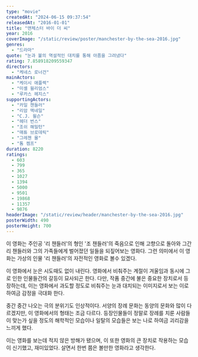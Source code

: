 ```yaml
---
type: "movie"
createdAt: "2024-06-15 09:37:54"
releasedAt: "2016-01-01"
title: "맨체스터 바이 더 씨"
year: 2016
coverImage: "/static/review/poster/manchester-by-the-sea-2016.jpg"
genres:
  - "드라마"
quote: "눈과 불의 역설적인 대치를 통해 아픔을 그려냈다"
rating: 7.858918209559347
directors:
  - "케네스 로너건"
mainActors:
  - "케이시 애플렉"
  - "미셸 윌리엄스"
  - "루카스 헤지스"
supportingActors:
  - "카일 챈들러"
  - "리암 맥네일"
  - "C.J. 윌슨"
  - "헤더 번스"
  - "조쉬 해밀턴"
  - "매튜 브로데릭"
  - "그레첸 몰"
  - "톰 켐프"
duration: 8220
ratings:
  - 603
  - 799
  - 365
  - 1027
  - 1394
  - 5000
  - 9501
  - 19868
  - 11357
  - 9876
headerImage: "/static/review/header/manchester-by-the-sea-2016.jpg"
posterWidth: 490
posterHeight: 700
---
```


이 영화는 주인공 '리 챈들러'의 형인 '조 챈들러'의 죽음으로 인해 고향으로 돌아와 그간 리 챈들러와 그의 가족들에게 벌어졌던 일들을 되짚어보는 영화다.
그런 의미에서 이 영화는 가상의 인물 '리 챈들러'의 자전적인 영화로 볼수 있겠다.

이 영화에서 눈은 시도때도 없이 내린다. 영화에서 비춰주는 계절이 겨울임과 동시에 그로 인한 인물들간의 갈등이 묘사되곤 한다. 다만, 작품 중간에 불은
중요한 장치로서 등장하는데, 이는 영화에서 과도할 정도로 비춰주는 눈과 대치되는 이미지로서 보는 이로 하여금 감정을 극대화 한다.

중간 중간 나오는 극의 분위기도 인상적이다. 서양의 장례 문화는 동양의 문화와 많이 다르겠지만, 이 영화에서의 형태는 조금 다르다.
등장인물들이 정말로 장례를 치룬 사람들이 맞는가 싶을 정도의 해학적인 모습이나 일탈의 모습들은 보는 나로 하여금 괴리감을 느끼게 했다.

이는 영화를 보는데 적지 않은 방해가 됐으며, 이 또한 영화의 큰 장치로 작용하는 모습이 신기했고, 재미있었다. 살면서 한번 쯤은 볼만한 영화라고 생각한다.
